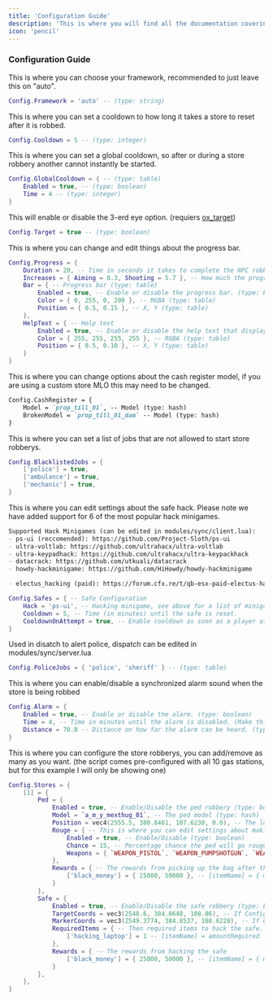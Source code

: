 ```yaml
---
title: 'Configuration Guide'
description: 'This is where you will find all the documentation covering the configuration for our script, if you need anything that is not a configurable option do not hesitate to reach out to use via [discord](https://discord.gg/trase)!'
icon: 'pencil'
---
```


### Configuration Guide
This is where you can choose your framework, recommended to just leave this on "auto".
```lua Config.lua
Config.Framework = 'auto' -- (type: string)
```

This is where you can set a cooldown to how long it takes a store to reset after it is robbed.
```lua Config.lua
Config.Cooldown = 5 -- (type: integer)
```

This is where you can set a global cooldown, so after or during a store robbery another cannot instantly be started.
```lua Config.lua
Config.GlobalCooldown = { -- (type: table)
    Enabled = true, -- (type: boolean)
    Time = 4 -- (type: integer)
}
```

This will enable or disable the 3-erd eye option. (requiers [ox_target](https://github.com/overextended/ox_target))
```lua Config.lua
Config.Target = true -- (type: boolean)
```

This is where you can change and edit things about the progress bar.
```lua Config.lua
Config.Progress = {
    Duration = 20, -- Time in seconds it takes to complete the NPC robbery. (type: integer)
    Increases = { Aiming = 0.3, Shooting = 5.7 }, -- How much the progress increases when aiming or shooting. (type: table)
    Bar = { -- Progress bar (type: table)
        Enabled = true, -- Enable or disable the progress bar. (type: boolean)
        Color = { 0, 255, 0, 200 }, -- RGBA (type: table)
        Position = { 0.5, 0.15 }, -- X, Y (type: table)
    },
    HelpText = { -- Help text
        Enabled = true, -- Enable or disable the help text that displays above the progress bar. (type: boolean)
        Color = { 255, 255, 255, 255 }, -- RGBA (type: table)
        Position = { 0.5, 0.10 }, -- X, Y (type: table)
    }
}
```

This is where you can change options about the cash register model, if you are using a custom store MLO this may need to be changed.
````md
Config.CashRegister = {
    Model = `prop_till_01`, -- Model (type: hash)
    BrokenModel = `prop_till_01_dam` -- Model (type: hash)
}
````

This is where you can set a list of jobs that are not allowed to start store robberys.
```lua Config.lua
Config.BlacklistedJobs = {
    ['police'] = true,
    ['ambulance'] = true,
    ['mechanic'] = true,
}
```

This is where you can edit settings about the safe hack. Please note we have added support for 6 of the most popular hack minigames.

```md Supported minigames
Supported Hack Minigames (can be edited in modules/sync/client.lua):
- ps-ui (reccomended): https://github.com/Project-Sloth/ps-ui
- ultra-voltlab: https://github.com/ultrahacx/ultra-voltlab
- ultra-keypadhack: https://github.com/ultrahacx/ultra-keypackhack
- datacrack: https://github.com/utkuali/datacrack
- howdy-hackminigame: https://github.com/HiHowdy/howdy-hackminigame

- electus_hacking (paid): https://forum.cfx.re/t/qb-esx-paid-electus-hacking-hacker-job-terminal-hack/4989175
```

```lua Config.lua
Config.Safes = { -- Safe Configuration
    Hack = 'ps-ui', -- Hacking minigame, see above for a list of minigames.
    Cooldown = 5, -- Time (in minutes) until the safe is reset.
    CooldownOnAttempt = true, -- Enable cooldown as soon as a player attempts to open the safe.
}
```

Used in disatch to alert police, dispatch can be edited in modules/sync/server.lua 
```lua Config.lua
Config.PoliceJobs = { 'police', 'sheriff' } -- (type: table)
```

This is where you can enable/disable a synchronized alarm sound when the store is being robbed
```lua Config.lua
Config.Alarm = {
    Enabled = true, -- Enable or disable the alarm. (type: boolean)
    Time = 4, -- Time in minutes until the alarm is disabled. (Make this matches up with the progress bar duration) (type: integer)
    Distance = 70.0 -- Distance on how far the alarm can be heard. (type: integer)
}
```

This is where you can configure the store robberys, you can add/remove as many as you want. (the script comes pre-configured with all 10 gas stations, but for this example I will only be showing one)
```lua Config.lua
Config.Stores = {
    [1] = {
        Ped = {
            Enabled = true, -- Enable/Disable the ped robbery (type: boolean)
            Model = `a_m_y_mexthug_01`, -- The ped model (type: hash)
            Position = vec4(2555.5, 380.8461, 107.6230, 0.0), -- The location of the ped (x, y, z, heading) (type: vector4)
            Rouge = { -- This is where you can edit settings about making the ped go rouge and defend the store.
                Enabled = true, -- Enable/Disable (type: boolean)
                Chance = 15, -- Percentage chance the ped will go rouge (type: integer)
                Weapons = { `WEAPON_PISTOL`, `WEAPON_PUMPSHOTGUN`, `WEAPON_MICROSMG` }, -- The weapons that the ped will use, will randomly select from this table (type: table)
            },
            Rewards = { -- The rewards from picking up the bag after the ped throws it.
                ['black_money'] = { 25000, 50000 }, -- [itemName] = { minAmount, maxAmount }
            }
        },
        Safe = {
            Enabled = true, -- Enable/Disable the safe robbery (type: boolean)
            TargetCoords = vec3(2548.6, 384.8648, 108.06), -- If Config.Target is enabled, this is where the box will be placed (only touch if you know what you doing)
            MarkerCoords = vec3(2549.3774, 384.8537, 108.6228), -- If Config.Target is disabled, this is where the marker will be placed (only touch if you know what you doing)
            RequiredItems = { -- Then required items to hack the safe.
                ['hacking_laptop'] = 1 -- [itemName] = amountRequired
            },
            Rewards = { -- The rewards from hacking the safe
                ['black_money'] = { 25000, 50000 }, -- [itemName] = { minAmount, maxAmount }
            }
        },
    },
}
```